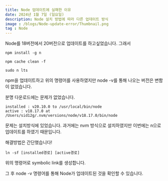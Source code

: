 ```yaml
---
title: Node 업데이트에 실패한 이유
date: 2024년 1월 7일 (일요일)
description: Node 설치 방법에 따라 다른 업데이트 방식
image : /blogs/Node-update-error/Thumbnail.png
tag : Node
---
```


Node를 18버전에서 20버전으로 업데이트를 하고싶었습니다. 그래서 

```terminal
npm install -g n

npm cache clean -f

sudo n lts
```

npm을 업데이트하고 위의 명령어를 사용하였지만 node -v를 통해 나오는 버전은 변함이 없었습니다. 

분명 다운로드에는 문제가 없었습니다.

```terminal
installed : v20.10.0 to /usr/local/bin/node
active : v18.17.0 at /Users/sid12g/.nvm/versions/node/v18.17.0/bin/node
```

문제는 설치방식에 있었습니다. 과거에는 nvm 방식으로 설치하였지만 이번에는 n으로 업데이트를 하였기 때문입니다.

해결방법은 간단했습니다!

```terminal
ln -sf [installed경로] [active경로]
```

위의 명령어로 symbolic link를 생성합니다.

그 후 node -v 명령어를 통해 Node가 업데이트된 것을 확인할 수 있습니다.